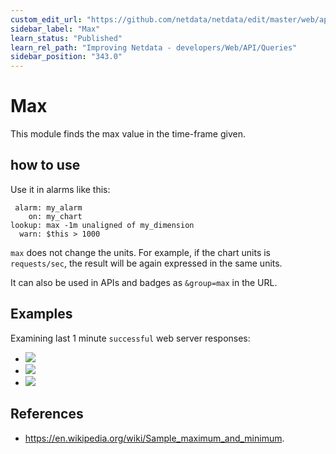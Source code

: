 ```yaml
---
custom_edit_url: "https://github.com/netdata/netdata/edit/master/web/api/queries/max/README.md"
sidebar_label: "Max"
learn_status: "Published"
learn_rel_path: "Improving Netdata - developers/Web/API/Queries"
sidebar_position: "343.0"
---
```



# Max

This module finds the max value in the time-frame given.

## how to use

Use it in alarms like this:

```
 alarm: my_alarm
    on: my_chart
lookup: max -1m unaligned of my_dimension
  warn: $this > 1000
```

`max` does not change the units. For example, if the chart units is `requests/sec`, the result
will be again expressed in the same units. 

It can also be used in APIs and badges as `&group=max` in the URL.

## Examples

Examining last 1 minute `successful` web server responses:

-   ![](https://registry.my-netdata.io/api/v1/badge.svg?chart=web_log_nginx.response_statuses&options=unaligned&dimensions=success&group=min&after=-60&label=min)
-   ![](https://registry.my-netdata.io/api/v1/badge.svg?chart=web_log_nginx.response_statuses&options=unaligned&dimensions=success&group=average&after=-60&label=average)
-   ![](https://registry.my-netdata.io/api/v1/badge.svg?chart=web_log_nginx.response_statuses&options=unaligned&dimensions=success&group=max&after=-60&label=max&value_color=orange)

## References

-   <https://en.wikipedia.org/wiki/Sample_maximum_and_minimum>.


